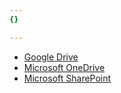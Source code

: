 ```yaml
---
{}

---
```


* [Google Drive](/cloudflare-one/applications/scan-apps/casb-integrations/google-workspace/google-drive/)
* [Microsoft OneDrive](/cloudflare-one/applications/scan-apps/casb-integrations/microsoft-365/onedrive/)
* [Microsoft SharePoint](/cloudflare-one/applications/scan-apps/casb-integrations/microsoft-365/sharepoint/)
